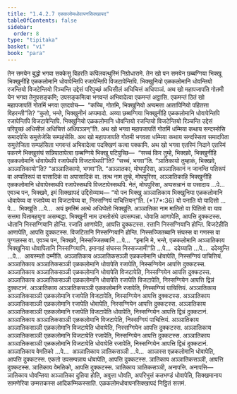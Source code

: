 ```yaml
---
title: "1.4.2.7 एळकलोमधोवापनसिक्खापद"
tableOfContents: false
sidebar:
  order: 8
type: "tipitaka"
basket: "vi"
book: "para"
---
```



<DynamicBreadcrumb />

<Division number="576" book="para">

<Paragraph number="2189" book="para">
तेन समयेन बुद्धो भगवा सक्केसु विहरति कपिलवत्थुस्मिं निग्रोधारामे. तेन खो पन समयेन छब्बग्गिया भिक्खू भिक्खुनीहि एळकलोमानि धोवापेन्तिपि रजापेन्तिपि विजटापेन्तिपि. भिक्खुनियो एळकलोमानि धोवन्तियो रजन्तियो विजटेन्तियो रिञ्चन्ति उद्देसं परिपुच्छं अधिसीलं अधिचित्तं अधिपञ्ञं. अथ खो महापजापति गोतमी येन भगवा तेनुपसङ्कमि; उपसङ्कमित्वा भगवन्तं अभिवादेत्वा एकमन्तं अट्ठासि. एकमन्तं ठितं खो महापजापतिं गोतमिं भगवा एतदवोच—  “कच्चि, गोतमि, भिक्खुनियो अप्पमत्ता आतापिनियो पहितत्ता विहरन्ती”ति? “कुतो, भन्ते, भिक्खुनीनं अप्पमादो. अय्या छब्बग्गिया भिक्खुनीहि एळकलोमानि धोवापेन्तिपि रजापेन्तिपि विजटापेन्तिपि. भिक्खुनियो एळकलोमानि धोवन्तियो रजन्तियो विजटेन्तियो रिञ्चन्ति उद्देसं परिपुच्छं अधिसीलं अधिचित्तं अधिपञ्ञन्”ति.
</Paragraph>

<Paragraph number="2190" book="para">
अथ खो भगवा महापजापतिं गोतमिं धम्मिया कथाय सन्दस्सेसि समादपेसि समुत्तेजेसि सम्पहंसेसि. अथ खो महापजापति गोतमी भगवता धम्मिया कथाय सन्दस्सिता समादपिता समुत्तेजिता सम्पहंसिता भगवन्तं अभिवादेत्वा पदक्खिणं कत्वा पक्कामि.
</Paragraph>

<Paragraph number="2191" book="para">
अथ खो भगवा एतस्मिं निदाने एतस्मिं पकरणे भिक्खुसंघं सन्निपातापेत्वा छब्बग्गिये भिक्खू पटिपुच्छि—  “सच्चं किर तुम्हे, भिक्खवे, भिक्खुनीहि एळकलोमानि धोवापेथपि रजापेथपि विजटापेथपी”ति? “सच्चं, भगवा”ति. “ञातिकायो तुम्हाकं, भिक्खवे, अञ्ञातिकायो”ति? “अञ्ञातिकायो, भगवा”ति. “अञ्ञातका, मोघपुरिसा, अञ्ञातिकानं न जानन्ति पतिरूपं वा अप्पतिरूपं वा पासादिकं वा अपासादिकं वा. तत्थ नाम तुम्हे, मोघपुरिसा, अञ्ञातिकाहि भिक्खुनीहि एळकलोमानि धोवापेस्सथपि रजापेस्सथपि विजटापेस्सथपि. नेतं, मोघपुरिसा, अप्पसन्नानं वा पसादाय …पे…  एवञ्च पन, भिक्खवे, इमं सिक्खापदं उद्दिसेय्याथ—
</Paragraph>

</Division>
<Division number="577" book="para">

<Paragraph number="2192" book="para">
<Emphasis>“यो पन भिक्खु अञ्ञातिकाय भिक्खुनिया एळकलोमानि धोवापेय्य वा रजापेय्य वा विजटापेय्य वा, निस्सग्गियं पाचित्तियन्”</Emphasis>ति. (*17*:<Emphasis>36</Emphasis>)
</Paragraph>

</Division>
<Division number="578" book="para">

<Paragraph number="2193" book="para">
<Emphasis>यो पना</Emphasis>ति यो यादिसो …पे…  <Emphasis>भिक्खू</Emphasis>ति …पे…  अयं इमस्मिं अत्थे अधिप्पेतो भिक्खूति.
</Paragraph>

<Paragraph number="2194" book="para">
<Emphasis>अञ्ञातिका</Emphasis> नाम मातितो वा पितितो वा याव सत्तमा पितामहयुगा असम्बद्धा.
</Paragraph>

<Paragraph number="2195" book="para">
<Emphasis>भिक्खुनी</Emphasis> नाम उभतोसंघे उपसम्पन्ना.
</Paragraph>

<Paragraph number="2196" book="para">
धोवाति आणापेति, आपत्ति दुक्कटस्स. धोतानि निस्सग्गियानि होन्ति. रजाति आणापेति, आपत्ति दुक्कटस्स. रत्तानि निस्सग्गियानि होन्ति. विजटेहीति आणापेति, आपत्ति दुक्कटस्स. विजटितानि निस्सग्गियानि होन्ति. निस्सज्जितब्बानि संघस्स वा गणस्स वा पुग्गलस्स वा. एवञ्च पन, भिक्खवे, निस्सज्जितब्बानि …पे…  “इमानि मे, भन्ते, एळकलोमानि अञ्ञातिकाय भिक्खुनिया धोवापितानि निस्सग्गियानि. इमानाहं संघस्स निस्सज्जामी”ति …पे…  ददेय्याति …पे…  ददेय्युन्ति …पे…  आयस्मतो दम्मीति.
</Paragraph>

</Division>
<Division number="579" book="para">

<Paragraph number="2197" book="para">
अञ्ञातिकाय अञ्ञातिकसञ्ञी एळकलोमानि धोवापेति, निस्सग्गियं पाचित्तियं. अञ्ञातिकाय अञ्ञातिकसञ्ञी एळकलोमानि धोवापेति रजापेति, निस्सग्गियेन आपत्ति दुक्कटस्स. अञ्ञातिकाय अञ्ञातिकसञ्ञी एळकलोमानि धोवापेति विजटापेति, निस्सग्गियेन आपत्ति दुक्कटस्स. अञ्ञातिकाय अञ्ञातिकसञ्ञी एळकलोमानि धोवापेति रजापेति विजटापेति, निस्सग्गियेन आपत्ति द्विन्नं दुक्कटानं.
</Paragraph>

<Paragraph number="2198" book="para">
अञ्ञातिकाय अञ्ञातिकसञ्ञी एळकलोमानि रजापेति, निस्सग्गियं पाचित्तियं. अञ्ञातिकाय अञ्ञातिकसञ्ञी एळकलोमानि रजापेति विजटापेति, निस्सग्गियेन आपत्ति दुक्कटस्स. अञ्ञातिकाय अञ्ञातिकसञ्ञी एळकलोमानि रजापेति धोवापेति, निस्सग्गियेन आपत्ति दुक्कटस्स. अञ्ञातिकाय अञ्ञातिकसञ्ञी एळकलोमानि रजापेति विजटापेति धोवापेति, निस्सग्गियेन आपत्ति द्विन्नं दुक्कटानं.
</Paragraph>

<Paragraph number="2199" book="para">
अञ्ञातिकाय अञ्ञातिकसञ्ञी एळकलोमानि विजटापेति, निस्सग्गियं पाचित्तियं. अञ्ञातिकाय अञ्ञातिकसञ्ञी एळकलोमानि विजटापेति धोवापेति, निस्सग्गियेन आपत्ति दुक्कटस्स. अञ्ञातिकाय अञ्ञातिकसञ्ञी एळकलोमानि विजटापेति रजापेति, निस्सग्गियेन आपत्ति दुक्कटस्स. अञ्ञातिकाय अञ्ञातिकसञ्ञी एळकलोमानि विजटापेति धोवापेति रजापेति, निस्सग्गियेन आपत्ति द्विन्नं दुक्कटानं.
</Paragraph>

</Division>
<Division number="580" book="para">

<Paragraph number="2200" book="para">
अञ्ञातिकाय वेमतिको …पे…  अञ्ञातिकाय ञातिकसञ्ञी …पे…  अञ्ञस्स एळकलोमानि धोवापेति, आपत्ति दुक्कटस्स. एकतो उपसम्पन्नाय धोवापेति, आपत्ति दुक्कटस्स. ञातिकाय अञ्ञातिकसञ्ञी, आपत्ति दुक्कटस्स. ञातिकाय वेमतिको, आपत्ति दुक्कटस्स. ञातिकाय ञातिकसञ्ञी, अनापत्ति.
</Paragraph>

</Division>
<Division number="581" book="para">

<Paragraph number="2201" book="para">
अनापत्ति—  ञातिकाय धोवन्तिया अञ्ञातिका दुतिया होति, अवुत्ता धोवति, अपरिभुत्तं कतभण्डं धोवापेति, सिक्खमानाय सामणेरिया उम्मत्तकस्स आदिकम्मिकस्साति.

</Paragraph>
</Division>

<Paragraph number="2202" type="center" book="para">
एळकलोमधोवापनसिक्खापदं निट्ठितं सत्तमं.
</Paragraph>